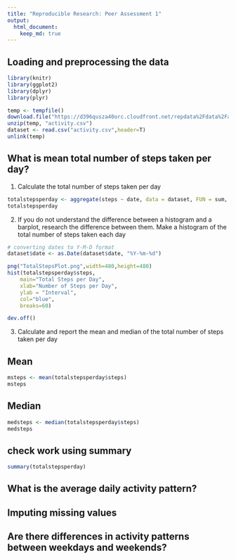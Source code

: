 ```yaml
---
title: "Reproducible Research: Peer Assessment 1"
output: 
  html_document:
    keep_md: true
---
```



## Loading and preprocessing the data
```r
library(knitr)
library(ggplot2)
library(dplyr)
library(plyr)
```



```r
temp <- tempfile()
download.file("https://d396qusza40orc.cloudfront.net/repdata%2Fdata%2Factivity.zip", temp, mode="wb")
unzip(temp, "activity.csv")
dataset <- read.csv("activity.csv",header=T)
unlink(temp)
```

## What is mean total number of steps taken per day?
1. Calculate the total number of steps taken per day

```r
totalstepsperday <- aggregate(steps ~ date, data = dataset, FUN = sum, na.rm = TRUE)
totalstepsperday
```

2. If you do not understand the difference between a histogram and a barplot, research the difference between them. Make a histogram of the total number of steps taken each day

```r

# converting dates to Y-M-D format
dataset$date <- as.Date(dataset$date, "%Y-%m-%d")

png("TotalStepsPlot.png",width=480,height=480)
hist(totalstepsperday$steps, 
    main="Total Steps per Day", 
    xlab="Number of Steps per Day", 
    ylab = "Interval",
    col="blue",
    breaks=60)

dev.off()
```


3. Calculate and report the mean and median of the total number of steps taken per day

## Mean
```r
msteps <- mean(totalstepsperday$steps)
msteps
```

## Median 
```r
medsteps <- median(totalstepsperday$steps)
medsteps
```

## check work using summary
```r
summary(totalstepsperday)
```


## What is the average daily activity pattern?



## Imputing missing values



## Are there differences in activity patterns between weekdays and weekends?
